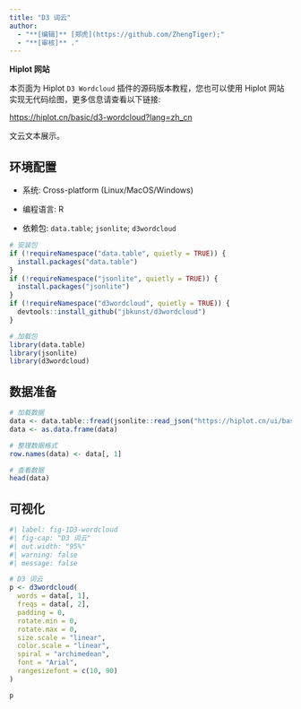 ```yaml
---
title: "D3 词云"
author:
  - "**[编辑]** [郑虎](https://github.com/ZhengTiger);"
  - "**[审核]** ."
---
```


::: callout-note
**Hiplot 网站**

本页面为 Hiplot `D3 Wordcloud` 插件的源码版本教程，您也可以使用 Hiplot 网站实现无代码绘图，更多信息请查看以下链接:

<https://hiplot.cn/basic/d3-wordcloud?lang=zh_cn>
:::

文云文本展示。

## 环境配置

-   系统: Cross-platform (Linux/MacOS/Windows)

-   编程语言: R

-   依赖包: `data.table`; `jsonlite`; `d3wordcloud`

```r
# 安装包
if (!requireNamespace("data.table", quietly = TRUE)) {
  install.packages("data.table")
}
if (!requireNamespace("jsonlite", quietly = TRUE)) {
  install.packages("jsonlite")
}
if (!requireNamespace("d3wordcloud", quietly = TRUE)) {
  devtools::install_github("jbkunst/d3wordcloud")
}

# 加载包
library(data.table)
library(jsonlite)
library(d3wordcloud)
```

## 数据准备

```r
# 加载数据
data <- data.table::fread(jsonlite::read_json("https://hiplot.cn/ui/basic/d3-wordcloud/data.json")$exampleData$textarea[[1]])
data <- as.data.frame(data)

# 整理数据格式
row.names(data) <- data[, 1]

# 查看数据
head(data)
```

## 可视化

```r
#| label: fig-1D3-wordcloud
#| fig-cap: "D3 词云"
#| out.width: "95%"
#| warning: false
#| message: false

# D3 词云
p <- d3wordcloud(
  words = data[, 1], 
  freqs = data[, 2],
  padding = 0,
  rotate.min = 0,
  rotate.max = 0,
  size.scale = "linear",
  color.scale = "linear",
  spiral = "archimedean",
  font = "Arial",
  rangesizefont = c(10, 90)
)

p
```






